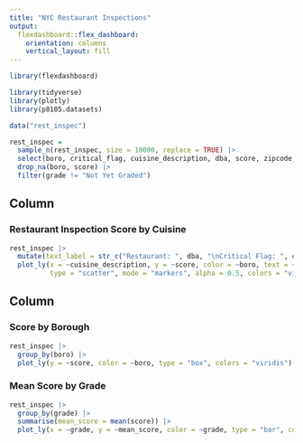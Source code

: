 ```yaml
---
title: "NYC Restaurant Inspections"
output: 
  flexdashboard::flex_dashboard:
    orientation: columns
    vertical_layout: fill
---
```


```r
library(flexdashboard)

library(tidyverse)
library(plotly)
library(p8105.datasets)

data("rest_inspec")

rest_inspec =
  sample_n(rest_inspec, size = 10000, replace = TRUE) |> 
  select(boro, critical_flag, cuisine_description, dba, score, zipcode, grade) |> 
  drop_na(boro, score) |> 
  filter(grade != "Not Yet Graded")
```

Column {data-width=650}
-----------------------------------------------------------------------

### Restaurant Inspection Score by Cuisine

```r
rest_inspec |> 
  mutate(text_label = str_c("Restaurant: ", dba, "\nCritical Flag: ", critical_flag)) |> 
  plot_ly(x = ~cuisine_description, y = ~score, color = ~boro, text = ~text_label,
          type = "scatter", mode = "markers", alpha = 0.5, colors = "viridis")
```

Column {data-width=350}
-----------------------------------------------------------------------

### Score by Borough

```r
rest_inspec |> 
  group_by(boro) |>
  plot_ly(y = ~score, color = ~boro, type = "box", colors = "viridis")
```

### Mean Score by Grade

```r
rest_inspec |> 
  group_by(grade) |>
  summarise(mean_score = mean(score)) |> 
  plot_ly(x = ~grade, y = ~mean_score, color = ~grade, type = "bar", colors = "viridis")
```

